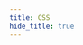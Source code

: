 ```yaml
---
title: CSS
hide_title: true
---
```



<FeatureIcon src={css} title="CSS" />
<LinkList
  data={[
    {
      title: "Selectors",
      link: "/docs/css/selectors",
      src: css,
    },
    {
      title: "Flex Box",
      link: "/docs/css/flex-box",
      src: css,
    },
    { title: "Font", link: "/docs/css/font", src: css },
    {
      title: "Properties",
      link: "/docs/css/properties",
      src: css,
    },
    {
      title: "Components",
      link: "/docs/css/components",
      src: css,
    },
  ]}
/>
